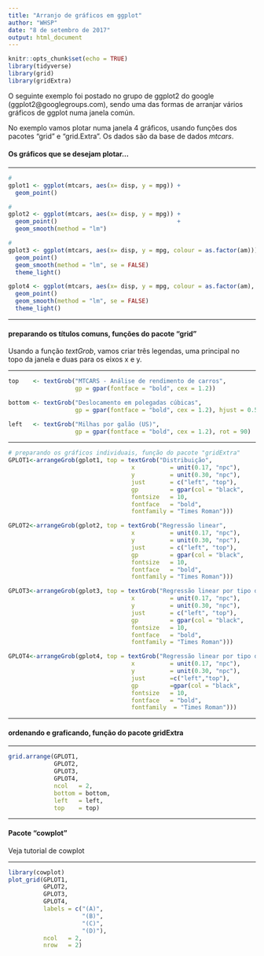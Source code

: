 ```yaml
---
title: "Arranjo de gráficos em ggplot"
author: "WHSP"
date: "8 de setembro de 2017"
output: html_document
---
```


```r
knitr::opts_chunk$set(echo = TRUE)
library(tidyverse)
library(grid)
library(gridExtra)
```

O seguinte exemplo foi postado no grupo de ggplot2 do google (ggplot2@googlegroups.com), sendo uma das formas de arranjar vários gráficos de ggplot numa janela común.

No exemplo vamos plotar numa janela 4 gráficos, usando funções dos pacotes "grid" e "grid.Extra". Os dados são da base de dados _mtcars_.

#### Os gráficos que se desejam plotar...

---

```r
#
gplot1 <- ggplot(mtcars, aes(x= disp, y = mpg)) +
  geom_point() 

#
gplot2 <- ggplot(mtcars, aes(x= disp, y = mpg)) +
  geom_point()                                  +
  geom_smooth(method = "lm")

#
gplot3 <- ggplot(mtcars, aes(x= disp, y = mpg, colour = as.factor(am))) +
  geom_point()                                                          +
  geom_smooth(method = "lm", se = FALSE)                                +
  theme_light()

gplot4 <- ggplot(mtcars, aes(x= disp, y = mpg, colour = as.factor(am), size = wt)) +
  geom_point()                                                                     +
  geom_smooth(method = "lm", se = FALSE)                                           +
  theme_light()
```

---
  
####  preparando os títulos comuns, funções do pacote "grid"

Usando a função _textGrob_, vamos criar três legendas, uma principal no topo da janela e duas para os eixos x e y.

---

```r
top    <- textGrob("MTCARS - Análise de rendimento de carros", 
                   gp = gpar(fontface = "bold", cex = 1.2))

bottom <- textGrob("Deslocamento em polegadas cúbicas", 
                   gp = gpar(fontface = "bold", cex = 1.2), hjust = 0.5)

left   <- textGrob("Milhas por galão (US)", 
                   gp = gpar(fontface = "bold", cex = 1.2), rot = 90)
```

---

```r
# preparando os gráficos individuais, função do pacote "gridExtra"
GPLOT1<-arrangeGrob(gplot1, top = textGrob("Distribuição", 
                                   x          = unit(0.17, "npc"), 
                                   y          = unit(0.30, "npc"), 
                                   just       = c("left", "top"), 
                                   gp         = gpar(col = "black", 
                                   fontsize   = 10, 
                                   fontface   = "bold", 
                                   fontfamily = "Times Roman")))

GPLOT2<-arrangeGrob(gplot2, top = textGrob("Regressão linear", 
                                   x          = unit(0.17, "npc"), 
                                   y          = unit(0.30, "npc"), 
                                   just       = c("left", "top"), 
                                   gp         = gpar(col = "black", 
                                   fontsize   = 10, 
                                   fontface   = "bold", 
                                   fontfamily = "Times Roman")))

GPLOT3<-arrangeGrob(gplot3, top = textGrob("Regressão linear por tipo de marcha", 
                                   x          = unit(0.17, "npc"), 
                                   y          = unit(0.30, "npc"), 
                                   just       = c("left", "top"), 
                                   gp         = gpar(col = "black", 
                                   fontsize   = 10, 
                                   fontface   = "bold", 
                                   fontfamily = "Times Roman")))

GPLOT4<-arrangeGrob(gplot4, top = textGrob("Regressão linear por tipo de marcha e peso", 
                                   x          = unit(0.17, "npc"), 
                                   y          = unit(0.30, "npc"), 
                                   just       =c("left","top"), 
                                   gp         =gpar(col = "black", 
                                   fontsize   = 10, 
                                   fontface   = "bold", 
                                   fontfamily  = "Times Roman")))

```

---

#### ordenando e graficando, função do pacote gridExtra

---

```r
grid.arrange(GPLOT1, 
             GPLOT2, 
             GPLOT3, 
             GPLOT4, 
             ncol   = 2, 
             bottom = bottom, 
             left   = left, 
             top    = top)
```

---

#### Pacote "cowplot"

Veja tutorial de cowplot

---

```r
library(cowplot)
plot_grid(GPLOT1, 
          GPLOT2,
          GPLOT3,
          GPLOT4, 
          labels = c("(A)", 
                     "(B)",
                     "(C)", 
                     "(D)"), 
          ncol   = 2, 
          nrow   = 2)
```
